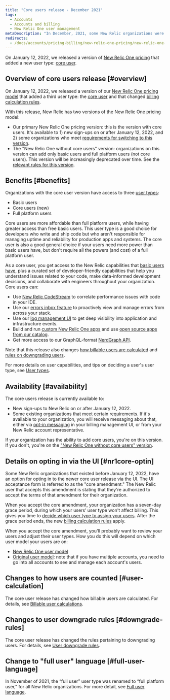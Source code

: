 ```yaml
---
title: "Core users release - December 2021"
tags:
  - Accounts
  - Accounts and billing
  - New Relic One user management
metaDescription: "In December, 2021, some New Relic organizations were given access to a new user type: core users."
redirects: 
  - /docs/accounts/pricing-billing/new-relic-one-pricing/new-relic-one-pricing-details
---
```


On January 12, 2022, we released a version of [New Relic One pricing](/docs/accounts/accounts-billing/new-relic-one-pricing-billing/new-relic-one-pricing-billing) that added a new user type: [core user](/docs/accounts/accounts-billing/new-relic-one-user-management/user-type). 

## Overview of core users release [#overview]

On January 12, 2022, we released a version of our [New Relic One pricing model](/docs/accounts/accounts-billing/new-relic-one-pricing-billing/new-relic-one-pricing-billing) that added a third user type: the [core user](/docs/accounts/accounts-billing/new-relic-one-user-management/user-type) and that changed [billing calculation rules](/docs/accounts/accounts-billing/new-relic-one-pricing-billing/user-count-billing). 

With this release, New Relic has two versions of the New Relic One pricing model: 

* Our primary New Relic One pricing version: this is the version with core users. It's available to 1) new sign-ups on or after January 12, 2022, and 2) some organizations who meet [requirements for switching to this version](#availability). 
* The "New Relic One without core users" version: organizations on this version can add only basic users and full platform users (not core users). This version will be increasingly deprecated over time. See the [relevant rules for this version](/docs/accounts/accounts-billing/new-relic-one-pricing-billing/user-count-billing#non-core).

## Benefits [#benefits]

Organizations with the core user version have access to three [user types](/docs/accounts/accounts-billing/new-relic-one-user-management/user-type/#user-type-defined): 

* Basic users
* Core users (new)
* Full platform users

Core users are more affordable than full platform users, while having greater access than free basic users. This user type is a good choice for developers who write and ship code but who aren't responsible for managing uptime and reliability for production apps and systems. The core user is also a good general choice if your users need more power than basic users have, but don't require all the powers (and cost) of a full platform user.  

As a core user, you get access to the New Relic capabilities that [basic users have](/docs/accounts/accounts-billing/new-relic-one-user-management/user-type), plus a curated set of developer-friendly capabilities that help you understand issues related to your code, make data-informed development decisions, and collaborate with engineers throughout your organization. Core users can: 

* Use [New Relic CodeStream](/docs/codestream/start-here/new-relic-codestream-quick-start) to correlate performance issues with code in your IDE. 
* Use our [errors inbox feature](/docs/errors-inbox/errors-inbox) to proactively view and manage errors from across your stack.
* Use our [log management UI](/docs/logs/get-started/get-started-log-management) to get deep visibility into application and infrastructure events. 
* Build and run [custom New Relic One apps](/docs/new-relic-one/use-new-relic-one/build-new-relic-one/build-custom-new-relic-one-application) and use [open source apps from our catalog](https://opensource.newrelic.com/nerdpacks). 
* Get more access to our GraphQL-format [NerdGraph API](/docs/apis/nerdgraph/get-started/introduction-new-relic-nerdgraph). 

Note that this release also changes [how billable users are calculated](/docs/accounts/accounts-billing/new-relic-one-pricing-billing/user-count-billing#user-calculation) and [rules on downgrading users](/docs/accounts/accounts-billing/new-relic-one-pricing-billing/user-count-billing#downgrade-rules).

For more details on user capabilities, and tips on deciding a user's user type, see [User types](/docs/accounts/accounts-billing/new-relic-one-user-management/user-type). 

## Availability [#availability]

The core users release is currently available to: 
* New sign-ups to New Relic on or after January 12, 2022. 
* Some existing organizations that meet certain requirements. If it's available to your organization, you will receive messaging about that, either via [opt-in messaging](#nr1core-optin) in your billing management UI, or from your New Relic account representative.

If your organization has the ability to add core users, you're on this version. If you don't, you're on the ["New Relic One without core users" version](#overview).

## Details on opting in via the UI [#nr1core-optin]

Some New Relic organizations that existed before January 12, 2022, have an option for opting in to the newer core user release via the UI. The UI acceptance form is referred to as the "core amendment." The New Relic user that accepts this amendment is stating that they're authorized to accept the terms of that amendment for their organization.

When you accept the core amendment, your organization has a seven-day grace period, during which your users’ user type won't affect billing. This gives you time to [decide which user type to assign your users](/docs/accounts/accounts-billing/new-relic-one-user-management/user-type/#choose-user-type). After the grace period ends, the new [billing calculation rules](#user-calculation) apply. 

When you accept the core amendment, you'll probably want to review your users and adjust their user types. How you do this will depend on which user model your users are on: 

* [New Relic One user model](/docs/accounts/accounts-billing/new-relic-one-user-management/user-management-ui-and-tasks/#edit-user-type) 
* [Original user model](/docs/accounts/original-accounts-billing/original-users-roles/users-roles-original-user-model/#update-user-type): note that if you have multiple accounts, you need to go into all accounts to see and manage each account's users. 

## Changes to how users are counted [#user-calculation]

The core user release has changed how billable users are calculated. For details, see [Billable user calculations](/docs/accounts/accounts-billing/new-relic-one-pricing-billing/user-count-billing#user-count). 

## Changes to user downgrade rules [#downgrade-rules]

The core user release has changed the rules pertaining to downgrading users. For details, see [User downgrade rules](/docs/accounts/accounts-billing/new-relic-one-pricing-billing/user-count-billing#user-downgrade-rules). 


## Change to "full user" language [#full-user-language]

In November of 2021, the “full user” user type was renamed to “full platform user," for all New Relic organizations. For more detail, see [Full user language](/docs/accounts/accounts-billing/new-relic-one-user-management/user-type#full-user-language).

